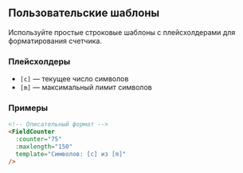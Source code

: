 ## Пользовательские шаблоны

Используйте простые строковые шаблоны с плейсхолдерами для форматирования счетчика.

### Плейсхолдеры

- `[c]` — текущее число символов
- `[m]` — максимальный лимит символов

### Примеры

```html
<!-- Описательный формат -->
<FieldCounter
  :counter="75"
  :maxlength="150"
  template="Символов: [c] из [m]"
/>
```
